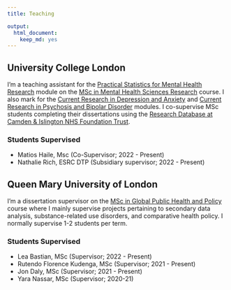 ```yaml
---
title: Teaching

output:
  html_document:
    keep_md: yes
---
```

## University College London
I'm a teaching assistant for the [Practical Statistics for Mental Health Research](https://www.ucl.ac.uk/module-catalogue/modules/practical-statistics-for-mental-health-research/PSBS0008) module on the [MSc in Mental Health Sciences Research](https://www.ucl.ac.uk/prospective-students/graduate/taught-degrees/mental-health-sciences-research-msc) course. I also mark for the [Current Research in Depression and Anxiety](https://www.ucl.ac.uk/psychiatry/mental-health-sciences-modules/current-research-depression-and-anxiety) and [Current Research in Psychosis and Bipolar Disorder](https://www.ucl.ac.uk/psychiatry/mental-health-sciences-modules/current-research-psychosis-and-bipolar-disorder) modules. I co-supervise MSc students completing their dissertations using the [Research Database at Camden & Islington NHS Foundation Trust](https://www.candi.nhs.uk/health-professionals/research/ci-research-database).  

### Students Supervised 
- Matios Haile, Msc (Co-Supervisor; 2022 - Present)  
- Nathalie Rich, ESRC DTP (Subsidiary supervisor; 2022 - Present)  

## Queen Mary University of London
I'm a dissertation supervisor on the [MSc in Global Public Health and Policy](https://www.qmul.ac.uk/postgraduate/taught/coursefinder/courses/global-public-health-and-policy-msc) course where I mainly supervise projects pertaining to secondary data analysis, substance-related use disorders, and comparative health policy. I normally supervise 1-2 students per term.  

### Students Supervised

- Lea Bastian, MSc (Supervisor; 2022 - Present)  
- Rutendo Florence Kudenga, MSc (Supervisor; 2021 - Present)  
- Jon Daly, MSc (Supervisor; 2021 - Present)  
- Yara Nassar, MSc (Supervisor; 2020-21)  
